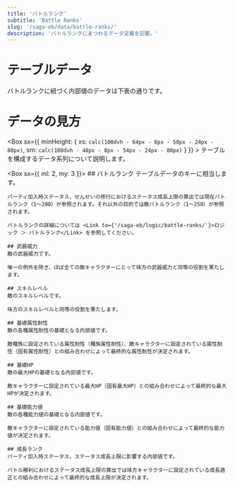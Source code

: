```yaml
---
title: 'バトルランク'
subtitle: 'Battle Ranks'
slug: '/saga-eb/data/battle-ranks/'
description: 'バトルランクにまつわるデータ定義を記載。'
---
```





# テーブルデータ
<Box>
  バトルランクに紐づく内部値のデータは下表の通りです。

  <BattleRankData/>
</Box>

# データの見方
<Box sx={{ minHeight: { xs: `calc(100dvh - 64px - 8px - 50px - 24px - 80px)`, sm: `calc(100dvh - 48px - 8px - 54px - 24px - 80px)` } }} >
  テーブルを構成するデータ系列について説明します。

  <Box sx={{ ml: 2, my: 3 }}>
    ## バトルランク
    テーブルデータのキーに相当します。

    パーティ加入時ステータス、せんせいの修行におけるステータス成長上限の算出では現在バトルランク（1～200）が参照されます。それ以外の目的では敵バトルランク（1～250）が参照されます。

    バトルランクの詳細については <Link to={'/saga-eb/logic/battle-ranks/'}>ロジック ＞ バトルランク</Link> を参照してください。

    ## 武器威力
    敵の武器威力です。

    唯一の例外を除き、ほぼ全ての敵キャラクターにとって味方の武器威力と同等の役割を果たします。

    ## スキルレベル
    敵のスキルレベルです。

    味方のスキルレベルと同等の役割を果たします。

    ## 基礎属性耐性
    敵の各種属性耐性の基礎となる内部値です。

    敵種族に設定されている属性耐性（種族属性耐性）、敵キャラクターに設定されている属性耐性（固有属性耐性）との組み合わせによって最終的な属性耐性が決定されます。

    ## 基礎HP
    敵の最大HPの基礎となる内部値です。

    敵キャラクターに設定されている最大HP（固有最大HP）との組み合わせによって最終的な最大HPが決定されます。

    ## 基礎能力値
    敵の各種能力値の基礎となる内部値です。

    敵キャラクターに設定されている能力値（固有能力値）との組み合わせによって最終的な能力値が決定されます。

    ## 成長ランク
    パーティ加入時ステータス、ステータス成長上限に影響する内部値です。

    バトル勝利におけるステータス成長上限の算出では味方キャラクターに設定されている成長適正との組み合わせによって最終的な成長上限が決定されます。
  </Box>
</Box>
